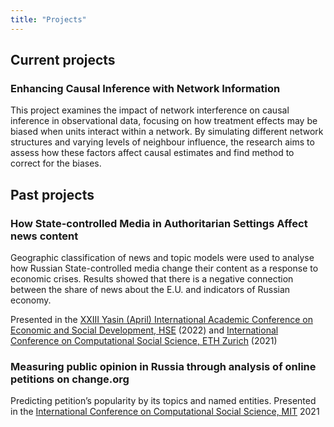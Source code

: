 ```yaml
---
title: "Projects"
---
```

## Current projects 
### Enhancing Causal Inference with Network Information
This project examines the impact of network interference on causal inference in observational data, focusing on how treatment effects may be biased when units interact within a network. By simulating different network structures and varying levels of neighbour influence, the
research aims to assess how these factors affect causal estimates and find method to correct for the biases. 

## Past projects
### How State-controlled Media in Authoritarian Settings Affect news content 
Geographic classification of news and topic models were used to analyse how Russian State-controlled media change their content as a response to economic crises. Results showed  that there is a negative connection between the share of news about the E.U. and indicators of Russian economy. 

Presented in the [XXIII Yasin (April) International Academic Conference on Economic and Social Development, HSE](https://conf.hse.ru/en/2022/}) (2022) and [International Conference on Computational Social Science, ETH Zurich](https://easychair.org/smart-program/IC2S2-2021/program.html) (2021)

### Measuring public opinion in Russia through analysis of online petitions on change.org 
Predicting petition's popularity by its topics and named entities. Presented in the [International Conference on Computational Social Science, MIT](https://ic2s2.mit.edu/program) 2021